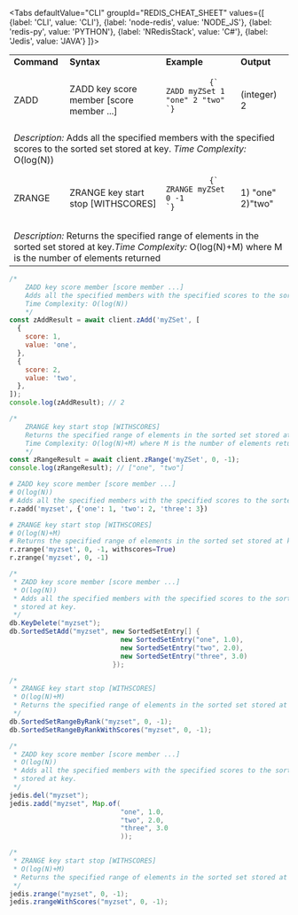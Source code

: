 
<Tabs
  defaultValue="CLI"
  groupId="REDIS_CHEAT_SHEET"
  values={[
    {label: 'CLI', value: 'CLI'},
    {label: 'node-redis', value: 'NODE_JS'},
    {label: 'redis-py', value: 'PYTHON'},
    {label: 'NRedisStack', value: 'C#'},
    {label: 'Jedis', value: 'JAVA'}
  ]}>

<TabItem value="CLI">

<table>
  <tbody>
    <tr>
      <td>
        <strong>Command</strong>
      </td>
      <td>
        <strong>Syntax</strong>
      </td>
      <td>
        <strong>Example</strong>
      </td>
      <td>
        <strong>Output</strong>
      </td>
    </tr>
    <tr>
      <td>ZADD</td>
      <td>ZADD key score member [score member ...]</td>
      <td>
        <pre>
          <code>{`
ZADD myZSet 1 "one" 2 "two"
`}</code>
        </pre>
      </td>
      <td>(integer) 2</td>
    </tr>
    <tr>
      <td colspan="4">
        <em>Description:</em> Adds all the specified members with the specified
        scores to the sorted set stored at key. <em>Time Complexity: </em>
        O(log(N))
      </td>
    </tr>
    <tr>
      <td>ZRANGE</td>
      <td>ZRANGE key start stop [WITHSCORES]</td>
      <td>
        <pre>
          <code>{`
ZRANGE myZSet 0 -1
`}</code>
        </pre>
      </td>
      <td>1) "one" 2)"two" </td>
    </tr>
    <tr>
      <td colspan="4">
        <em>Description:</em> Returns the specified range of elements in the
        sorted set stored at key.<em>Time Complexity: </em>
        O(log(N)+M) where M is the number of elements returned
      </td>
    </tr>
  </tbody>
</table>

</TabItem>

<TabItem value="NODE_JS">

```js
/*
    ZADD key score member [score member ...]
    Adds all the specified members with the specified scores to the sorted set stored at key.
    Time Complexity: O(log(N))
    */
const zAddResult = await client.zAdd('myZSet', [
  {
    score: 1,
    value: 'one',
  },
  {
    score: 2,
    value: 'two',
  },
]);
console.log(zAddResult); // 2

/*
    ZRANGE key start stop [WITHSCORES]
    Returns the specified range of elements in the sorted set stored at key.
    Time Complexity: O(log(N)+M) where M is the number of elements returned
    */
const zRangeResult = await client.zRange('myZSet', 0, -1);
console.log(zRangeResult); // ["one", "two"]
```

</TabItem>

<TabItem value="PYTHON">

```python
# ZADD key score member [score member ...]
# O(log(N))
# Adds all the specified members with the specified scores to the sorted set stored at key.
r.zadd('myzset', {'one': 1, 'two': 2, 'three': 3})

# ZRANGE key start stop [WITHSCORES]
# O(log(N)+M)
# Returns the specified range of elements in the sorted set stored at key.
r.zrange('myzset', 0, -1, withscores=True)
r.zrange('myzset', 0, -1)
```

</TabItem>

<TabItem value="C#">

```csharp
/*
 * ZADD key score member [score member ...]
 * O(log(N))
 * Adds all the specified members with the specified scores to the sorted set
 * stored at key.
 */
db.KeyDelete("myzset");
db.SortedSetAdd("myzset", new SortedSetEntry[] {
                            new SortedSetEntry("one", 1.0),
                            new SortedSetEntry("two", 2.0),
                            new SortedSetEntry("three", 3.0)
                          });

/*
 * ZRANGE key start stop [WITHSCORES]
 * O(log(N)+M)
 * Returns the specified range of elements in the sorted set stored at key.
 */
db.SortedSetRangeByRank("myzset", 0, -1);
db.SortedSetRangeByRankWithScores("myzset", 0, -1);
```

</TabItem>

<TabItem value="JAVA">

```java
/*
 * ZADD key score member [score member ...]
 * O(log(N))
 * Adds all the specified members with the specified scores to the sorted set
 * stored at key.
 */
jedis.del("myzset");
jedis.zadd("myzset", Map.of(
                            "one", 1.0,
                            "two", 2.0,
                            "three", 3.0
                            ));

/*
 * ZRANGE key start stop [WITHSCORES]
 * O(log(N)+M)
 * Returns the specified range of elements in the sorted set stored at key.
 */
jedis.zrange("myzset", 0, -1);
jedis.zrangeWithScores("myzset", 0, -1);
```

</TabItem>

</Tabs>
